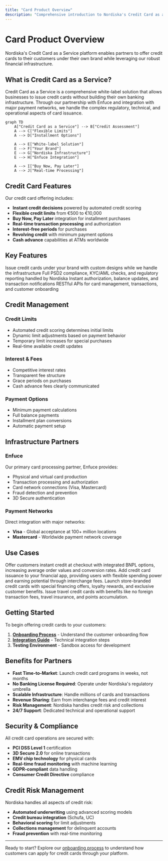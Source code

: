 ```yaml
---
title: "Card Product Overview"
description: "Comprehensive introduction to Nordiska's Credit Card as a Service platform"
---
```


# Card Product Overview

Nordiska's Credit Card as a Service platform enables partners to offer credit cards to their customers under their own brand while leveraging our robust financial infrastructure.

## What is Credit Card as a Service?

Credit Card as a Service is a comprehensive white-label solution that allows businesses to issue credit cards without building their own banking infrastructure. Through our partnership with Enfuce and integration with major payment networks, we handle the complex regulatory, technical, and operational aspects of card issuance.

```mermaid
graph TD
    A["Credit Card as a Service"] --> B["Credit Assessment"]
    A --> C["Flexible Limits"]
    A --> D["Installment Options"]
    
    A --> E["White-label Solution"]
    E --> F["Your Brand"]
    E --> G["Nordiska Infrastructure"]
    E --> H["Enfuce Integration"]
    
    A --> I["Buy Now, Pay Later"]
    A --> J["Real-time Processing"]
```

## Credit Card Features

Our credit card offering includes:
- **Instant credit decisions** powered by automated credit scoring
- **Flexible credit limits** from €500 to €10,000
- **Buy Now, Pay Later** integration for installment purchases
- **Real-time transaction processing** and authorization
- **Interest-free periods** for purchases
- **Revolving credit** with minimum payment options
- **Cash advance** capabilities at ATMs worldwide

## Key Features

<CardGroup cols={2}>
  <Card title="White-Label Solution" icon="palette">
    Issue credit cards under your brand with custom designs while we handle the infrastructure
  </Card>
  <Card title="Regulatory Compliance" icon="shield">
    Full PSD2 compliance, KYC/AML checks, and regulatory reporting handled by Nordiska
  </Card>
  <Card title="Real-time Processing" icon="bolt">
    Instant authorization, balance updates, and transaction notifications
  </Card>
  <Card title="Comprehensive APIs" icon="code">
    RESTful APIs for card management, transactions, and customer onboarding
  </Card>
</CardGroup>

## Credit Management

### Credit Limits
- Automated credit scoring determines initial limits
- Dynamic limit adjustments based on payment behavior
- Temporary limit increases for special purchases
- Real-time available credit updates

### Interest & Fees
- Competitive interest rates
- Transparent fee structure
- Grace periods on purchases
- Cash advance fees clearly communicated

### Payment Options
- Minimum payment calculations
- Full balance payments
- Installment plan conversions
- Automatic payment setup

## Infrastructure Partners

### Enfuce
Our primary card processing partner, Enfuce provides:
- Physical and virtual card production
- Transaction processing and authorization
- Card network connections (Visa, Mastercard)
- Fraud detection and prevention
- 3D Secure authentication

### Payment Networks
Direct integration with major networks:
- **Visa** - Global acceptance at 100+ million locations
- **Mastercard** - Worldwide payment network coverage

## Use Cases

<Tabs>
  <Tab title="E-commerce Platforms">
    Offer customers instant credit at checkout with integrated BNPL options, increasing average order values and conversion rates.
  </Tab>
  <Tab title="Fintech Apps">
    Add credit card issuance to your financial app, providing users with flexible spending power and earning potential through interchange fees.
  </Tab>
  <Tab title="Retail Chains">
    Launch store-branded credit cards with special financing offers, loyalty rewards, and exclusive customer benefits.
  </Tab>
  <Tab title="Travel Platforms">
    Issue travel credit cards with benefits like no foreign transaction fees, travel insurance, and points accumulation.
  </Tab>
</Tabs>

## Getting Started

To begin offering credit cards to your customers:

1. **[Onboarding Process](/card/onboarding)** - Understand the customer onboarding flow
2. **[Integration Guide](/card/integration-flow)** - Technical integration steps
3. **Testing Environment** - Sandbox access for development

## Benefits for Partners

- **Fast Time-to-Market**: Launch credit card programs in weeks, not months
- **No Banking License Required**: Operate under Nordiska's regulatory umbrella
- **Scalable Infrastructure**: Handle millions of cards and transactions
- **Revenue Sharing**: Earn from interchange fees and credit interest
- **Risk Management**: Nordiska handles credit risk and collections
- **24/7 Support**: Dedicated technical and operational support

## Security & Compliance

All credit card operations are secured with:
- **PCI DSS Level 1** certification
- **3D Secure 2.0** for online transactions
- **EMV chip technology** for physical cards
- **Real-time fraud monitoring** with machine learning
- **GDPR-compliant** data handling
- **Consumer Credit Directive** compliance

## Credit Risk Management

Nordiska handles all aspects of credit risk:
- **Automated underwriting** using advanced scoring models
- **Credit bureau integration** (Schufa, UC)
- **Behavioral scoring** for limit adjustments
- **Collections management** for delinquent accounts
- **Fraud prevention** with real-time monitoring

---

Ready to start? Explore our [onboarding process](/card/onboarding) to understand how customers can apply for credit cards through your platform. 